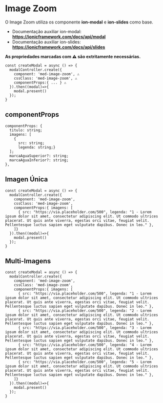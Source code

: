 
<Meta title="Components/Core/Image Zoom/Usage" />

# Image Zoom

O Image Zoom utiliza os componente **ion-modal** e **ion-slides** como base.

- Documentação auxiliar ion-modal: **https://ionicframework.com/docs/api/modal**
- Documentação auxiliar ion-slides: **https://ionicframework.com/docs/api/slides**

**As propriedades marcadas com ⚠️ são extritamente necessárias.**

```
const createModal = async () => {
  modalController.create({
    component: 'med-image-zoom', ⚠️
    cssClass: 'med-image-zoom', ⚠️
    componentProps:{ ... } ⚠️
  }).then((modal)=>{
    modal.present()
  });
}
```

## componentProps

```
componentProps: {
  titulo: string;
  imagens: [
    {
      src: string;
      legenda: string;}
  ];
  marcaAguaSuperior?: string;
  marcaAguaInferior?: string;
},
```

## Imagen Única

```
const createModal = async () => {
  modalController.create({
    component: 'med-image-zoom',
    cssClass: 'med-image-zoom',
    componentProps:{ imagens: [
      { src: "https://via.placeholder.com/500", legenda: "1 - Lorem ipsum dolor sit amet, consectetur adipiscing elit. Ut commodo ultrices placerat. Ut quis ante viverra, egestas orci vitae, feugiat velit. Pellentesque luctus sapien eget vulputate dapibus. Donec in leo." },
    ]}
  }).then((modal)=>{
    modal.present()
  });
}
```

## Multi-Imagens

```
const createModal = async () => {
  modalController.create({
    component: 'med-image-zoom',
    cssClass: 'med-image-zoom',
    componentProps:{ imagens: [
      { src: "https://via.placeholder.com/500", legenda: "1 - Lorem ipsum dolor sit amet, consectetur adipiscing elit. Ut commodo ultrices placerat. Ut quis ante viverra, egestas orci vitae, feugiat velit. Pellentesque luctus sapien eget vulputate dapibus. Donec in leo." },
      { src: "https://via.placeholder.com/500", legenda: "2 - Lorem ipsum dolor sit amet, consectetur adipiscing elit. Ut commodo ultrices placerat. Ut quis ante viverra, egestas orci vitae, feugiat velit. Pellentesque luctus sapien eget vulputate dapibus. Donec in leo." },
      { src: "https://via.placeholder.com/500", legenda: "3 - Lorem ipsum dolor sit amet, consectetur adipiscing elit. Ut commodo ultrices placerat. Ut quis ante viverra, egestas orci vitae, feugiat velit. Pellentesque luctus sapien eget vulputate dapibus. Donec in leo." },
      { src: "https://via.placeholder.com/500", legenda: "4 - Lorem ipsum dolor sit amet, consectetur adipiscing elit. Ut commodo ultrices placerat. Ut quis ante viverra, egestas orci vitae, feugiat velit. Pellentesque luctus sapien eget vulputate dapibus. Donec in leo." },
      { src: "https://via.placeholder.com/500", legenda: "5 - Lorem ipsum dolor sit amet, consectetur adipiscing elit. Ut commodo ultrices placerat. Ut quis ante viverra, egestas orci vitae, feugiat velit. Pellentesque luctus sapien eget vulputate dapibus. Donec in leo." },
    ]}
  }).then((modal)=>{
    modal.present()
  });
}
```
